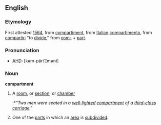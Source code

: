 ==English==
===Etymology===
First attested [[w:1564|1564]], from {{MF.}} [[compartiment]], from [[Italian]] [[compartimento]], from {{LL.}} [[compartiri]] "to [[divide]]," from [[com-]] + [[part]].

===Pronunciation===
*[[AHD]]: [kəm-pärtmənt]

===Noun===
'''compartment'''
#A [[room]], or [[section]], or [[chamber]]
#:*''"Two men were seated in a [[well-lighted]] [[compartment]] of a [[third-class]] [[carriage]]."''
#One of the [[part]]s in which an [[area]] is [[subdivided]].